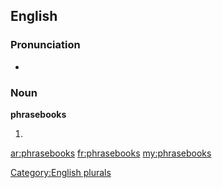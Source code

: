 ==English==

===Pronunciation===
* {{IPA|/fɹeɪzbʊks/}}

===Noun===
'''phrasebooks'''

# {{plural of|[[phrasebook]]}}

[[Category:English plurals]]

[[ar:phrasebooks]]
[[fr:phrasebooks]]
[[my:phrasebooks]]